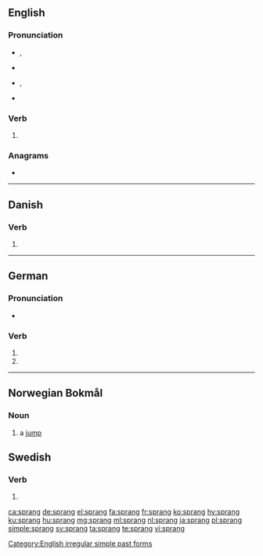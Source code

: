 {{also|spräng|språng}}
==English==

===Pronunciation===
* {{enPR|sprăng}}, {{IPA|/spɹæŋ/|lang=en}}
* {{audio|en-us-sprang.ogg|Audio (US)|lang=en}}
* {{lb|en|also}} {{a|US}} {{enPR|sprāng}}, {{IPA|/spɹeɪŋ/|lang=en}}
* {{rhymes|æŋ|lang=en}}

===Verb===
{{head|en|verb form}}

# {{en-simple past of|spring}}

===Anagrams===
* {{l|en|prangs}}

[[Category:English irregular simple past forms]]

----

==Danish==

===Verb===
{{head|da|verb form}}

# {{past tense of|springe|lang=da}}

----

==German==

===Pronunciation===
* {{rhymes|aŋ|lang=de}}

===Verb===
{{head|de|verb form}}

# {{de-verb form of|springen|1|s|v}}
# {{de-verb form of|springen|3|s|v}}

----

==Norwegian Bokmål==
===Noun===
{{nb-noun-n2}}
# a [[jump]]

==Swedish==

===Verb===
{{head|sv|verb form}}

# {{sv-verb-form-past|springa}}

[[ca:sprang]]
[[de:sprang]]
[[el:sprang]]
[[fa:sprang]]
[[fr:sprang]]
[[ko:sprang]]
[[hy:sprang]]
[[ku:sprang]]
[[hu:sprang]]
[[mg:sprang]]
[[ml:sprang]]
[[nl:sprang]]
[[ja:sprang]]
[[pl:sprang]]
[[simple:sprang]]
[[sv:sprang]]
[[ta:sprang]]
[[te:sprang]]
[[vi:sprang]]